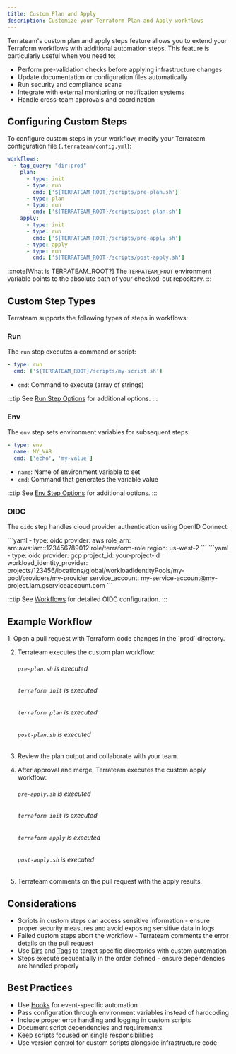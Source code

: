 ```yaml
---
title: Custom Plan and Apply
description: Customize your Terraform Plan and Apply workflows
---
```



Terrateam's custom plan and apply steps feature allows you to extend your Terraform workflows with additional automation steps. This feature is particularly useful when you need to:

- Perform pre-validation checks before applying infrastructure changes
- Update documentation or configuration files automatically 
- Run security and compliance scans
- Integrate with external monitoring or notification systems
- Handle cross-team approvals and coordination

## Configuring Custom Steps

To configure custom steps in your workflow, modify your Terrateam configuration file (`.terrateam/config.yml`):

```yaml
workflows:
  - tag_query: "dir:prod"
    plan:
      - type: init
      - type: run
        cmd: ['${TERRATEAM_ROOT}/scripts/pre-plan.sh']
      - type: plan
      - type: run
        cmd: ['${TERRATEAM_ROOT}/scripts/post-plan.sh']
    apply:
      - type: init
      - type: run
        cmd: ['${TERRATEAM_ROOT}/scripts/pre-apply.sh']
      - type: apply
      - type: run
        cmd: ['${TERRATEAM_ROOT}/scripts/post-apply.sh']
```

:::note[What is TERRATEAM_ROOT?]
The `TERRATEAM_ROOT` environment variable points to the absolute path of your checked-out repository.
:::

## Custom Step Types

Terrateam supports the following types of steps in workflows:

### Run

The `run` step executes a command or script:

```yaml
- type: run
  cmd: ['${TERRATEAM_ROOT}/scripts/my-script.sh']
```
- `cmd`: Command to execute (array of strings)

:::tip
See [Run Step Options](/configuration-reference/workflows#run) for additional options.
:::

### Env

The `env` step sets environment variables for subsequent steps:

```yaml
- type: env
  name: MY_VAR
  cmd: ['echo', 'my-value']
```
- `name`: Name of environment variable to set
- `cmd`: Command that generates the variable value

:::tip
See [Env Step Options](/configuration-reference/workflows#env) for additional options.
:::

### OIDC

The `oidc` step handles cloud provider authentication using OpenID Connect:

<Tabs>
  <TabItem label="AWS">
    ```yaml
    - type: oidc
      provider: aws
      role_arn: arn:aws:iam::123456789012:role/terraform-role
      region: us-west-2
    ```
  </TabItem>
  <TabItem label="GCP">
    ```yaml
    - type: oidc
      provider: gcp
      project_id: your-project-id
      workload_identity_provider: projects/123456/locations/global/workloadIdentityPools/my-pool/providers/my-provider
      service_account: my-service-account@my-project.iam.gserviceaccount.com
    ```
  </TabItem>
</Tabs>

:::tip
See [Workflows](/configuration-reference/workflows#oidc) for detailed OIDC configuration.
:::

## Example Workflow

<Steps>
1. Open a pull request with Terraform code changes in the `prod` directory.

2. Terrateam executes the custom plan workflow:
   ###### `pre-plan.sh` is executed
   ###### `terraform init` is executed
   ###### `terraform plan` is executed
   ###### `post-plan.sh` is executed

3. Review the plan output and collaborate with your team.

4. After approval and merge, Terrateam executes the custom apply workflow:
   ###### `pre-apply.sh` is executed
   ###### `terraform init` is executed
   ###### `terraform apply` is executed
   ###### `post-apply.sh` is executed

5. Terrateam comments on the pull request with the apply results.
</Steps>

## Considerations
- Scripts in custom steps can access sensitive information - ensure proper security measures and avoid exposing sensitive data in logs
- Failed custom steps abort the workflow - Terrateam comments the error details on the pull request
- Use [Dirs](/configuration-reference/dirs) and [Tags](/advanced-workflows/tags) to target specific directories with custom automation
- Steps execute sequentially in the order defined - ensure dependencies are handled properly

## Best Practices
- Use [Hooks](/configuration-reference/hooks) for event-specific automation
- Pass configuration through environment variables instead of hardcoding
- Include proper error handling and logging in custom scripts
- Document script dependencies and requirements
- Keep scripts focused on single responsibilities
- Use version control for custom scripts alongside infrastructure code
